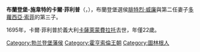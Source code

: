 {{Multiple issues|
{{Expand language|1=en|time=2021-01-18T10:16:11+00:00}}
{{Unreferenced|time=2021-01-18T10:16:11+00:00}}
}}
'''布蘭登堡-施韋特的卡爾·菲利普'''（{{lang-de|Karl Philipp von Brandenburg-Schwedt}}，{{bd|1673年|1月5日|1695年|7月23日}}），布蘭登堡選侯[[腓特烈·威廉_(勃蘭登堡)|腓特烈·威廉]]與第二任妻子[[多蘿西亞·索菲_(什勒斯維希-霍爾斯坦-森訥堡-格呂克斯堡)|多蘿西亞·索菲]]的第三子。

1695年，卡爾·菲利普於義大利[[卡薩萊蒙費拉托|卡薩萊蒙費拉托]]去世，年僅22歲。

{{DEFAULTSORT: Karl Philipp}}
[[Category:勃兰登堡藩侯|Category:勃兰登堡藩侯]]
[[Category:霍亨索倫王朝|Category:霍亨索倫王朝]]
[[Category:圖林根人|Category:圖林根人]]